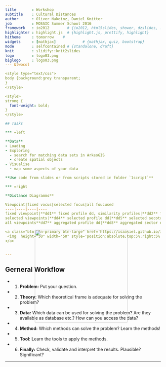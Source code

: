 ```yaml
---
title       : Workshop
subtitle    : Cultural Distances
author      : Oliver Nakoinz, Daniel Knitter
job         : MOSAIC Summer School 2016
framework   : io2012        # {io2012, html5slides, shower, dzslides, ...}
highlighter : highlight.js  # {highlight.js, prettify, highlight}
hitheme     : tomorrow    # 
widgets     : [mathjax]            # {mathjax, quiz, bootstrap}
mode        : selfcontained # {standalone, draft}
knit        : slidify::knit2slides
logo        : logo03.png
biglogo     : logo03.png
--- &twocol

<style type="text/css">
body {background:grey transparent;
}
</style>

<style>
strong {
  font-weight: bold;
}
</style>

## Tasks

*** =left

**Data**
- Loading
- Exploring
  - search for matching data sets in ArkeoGIS
  - create spatial objects
- Visualise
  - map some aspects of your data

**Use code from slides or from scripts stored in folder `1script`**

*** =right

**Distance Diagramms**

Viewpoint|fixed vocus|selected focus|all foucused
----|----|----|----
fixed viewpoint|**dd1** fixed profile dd, similarity profiles|**dd2** fixed sector dd|**dd3** fixed multi-focal dd, fall-off curve
selected viewpoints|**dd4** selected profile dd|**dd5** selected secotr dd|**dd6** selected multi-focal dd
all viewpoints**dd7** aggregated profile dd|**dd8** aggregated sector dd|**dd9** aggregated multi-focal dd, variogram

<a class="btn btn-primary btn-large" href='https://isaakiel.github.io/index.html'>
 <img  height="50" width="50" style='position:absolute;top:5%;right:5%' src='assets/img/ISAAK.png' />
</a>


---
```


## Gerneral Workflow 

- 1. **Problem:** Put your question.
- 2. **Theory:** Which theoretical frame is adequate for solving the problem?
- 3. **Data:** Which data can be used for solving the problem? Are they available as database etc.? How can you access the data?
- 4. **Method:** Which methods can solve the problem? Learn the methods!
- 5. **Tool:** Learn the tools to apply the methods.
- 6. **Finally:** Check, validate and interpret the results. Plausible? Significant?

---

<a class="btn btn-primary btn-large" href='https://isaakiel.github.io/index.html'>
 <img  height="300" width="300" style='position:absolute;top:20%;right:35%' src='assets/img/ISAAK.png' />
</a>


